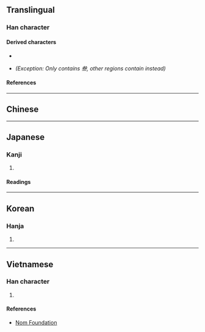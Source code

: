 {{also|三|參|叄|参}}
{{character info/new}}
==Translingual==

===Han character===
{{Han char|rn=28|rad=厶|as=06|sn=8|four=|canj=IKMM|ids=⿳厶大三}}

====Derived characters====
* {{l|mul|[[𭈧]], [[𫃰]], [[𦩓]], [[𫌄]], [[𠫽]], [[𣮟]], [[𦲞]]}} <!-- Some fonts may display characters incorrectly. Unicode charts contain 叁 not 参 -->
* {{l|mul|[[惨]]}} ''(Exception: Only {{w|zh:國字標準字體|Taiwan standard form}} contains 叁, other regions contain <small>{{l|mul|参}}</small> instead)''

====References====
{{Han ref|kx=0164.211|dkj=03089|dj=0372.270|hdz=10386.130|uh=53C1}}

----

==Chinese==
{{zh-see|參|svt|[[three]]}}

{{cln|zh|numeral symbols}}

----

==Japanese==

===Kanji===
{{ja-kanji|grade=|rs=厶06}}

# {{rare form of|ja|参|sort=さん||[[3]], [[three]]}}

====Readings====
{{ja-readings
|goon=さん<さん<さむ
|kanon=さん<さん<さむ
|kun=み-つ
}}

----

==Korean==

===Hanja===
{{ko-hanja|hangeul=삼|rv=sam|mr=sam}}

# {{rfdef|ko|sort=厶06}}

----

==Vietnamese==

===Han character===
{{vi-hantu|rs=厶06|[[tam]]}}

# {{rfdef|vi|sort=厶06}}

====References====
* [http://nomfoundation.org/common/nom_details.php?codepoint=53C1 Nom Foundation]
